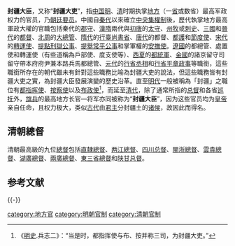 '''封疆大臣'''，又称“'''封疆大吏'''”，指[[中国|中国]][[明|明]]、[[清|清]]时期执掌[[地方|地方]]（一[[省|省]]或数省）最高军政权力的官员，乃[[朝廷|朝廷]][[要员|要员]]。中國自[[秦代|秦代]]以來確立[[中央集權制|中央集權制]]後，歷代執掌地方最高軍政大權的官職包括秦代的[[郡守|郡守]]、[[漢代|漢]][[隋代|隋]]兩代與[[初唐|初唐]]的[[太守|太守]]、[[州牧|州牧]]或[[刺史|刺史]]、[[三國|三國]]和[[晉代|晉代]]的[[都督|都督]]、[[北周|北周]]的[[總管|大總管]]、[[隋代|隋代]]的[[行臺尚書省|行臺尚書省]]、[[唐代|唐代]]的都督、[[都護|都護]]和[[節度使|節度使]]、[[宋代|宋代]]的[[轉運使|轉運使]]、[[提點刑獄公事|提點刑獄公事]]、[[提舉常平公事|提舉常平公事]]和掌軍權的[[安撫使|安撫使]]。[[遼國|遼國]]的都總管、處置使和轉運使（有些道稱為戶部使、度支使等）、[[西夏|西夏]]的[[都統|都統軍]]、[[金國|金國]]的諸京留守司留守帶本府府尹兼本路兵馬都總管、[[元代|元代]]的[[行中書省|行省丞相]]和[[行中書省|行省平章政事]]等職銜，這些職銜所存在的朝代雖未有針對這些職務比喻為封疆大吏的說法，但這些職務皆有封疆大吏之實，為封疆大臣發展演變的歷史沿革。直至[[明代|明代]]一般被稱為「封疆」之職位有[[都指挥使|都指挥使]]、[[按察使|按察使]]以及[[布政使|布政使]]<ref>《[[明史|明史]].兵志二》：“当是时，都指挥使与布、按并称三司，为封疆大吏。”
</ref>，而延至[[清代|清代]]，除了通常所指的[[总督|总督]]和各省[[巡抚|巡抚]]外，[[旗兵|旗兵]]的最高地方长官—将军亦同被称为“'''封疆大臣'''”，因为这些官员均为[[皇帝|皇帝]]亲自任命，且权力极大，类似[[古代|古代]]由[[君主|君主]]分封疆土的[[诸侯|诸侯]]，故因此而得名。

==清朝總督==
清朝最高級的九位[[總督|總督]]包括[[直隸總督|直隸總督]]、[[两江總督|两江總督]]、[[四川总督|四川总督]]、[[閩浙總督|閩浙總督]]、[[雲貴總督|雲貴總督]]、[[湖廣總督|湖廣總督]]、[[兩廣總督|兩廣總督]]、[[東三省總督|東三省總督]]和[[陕甘总督|陕甘总督]]。

==参考文献==
{{reflist}}
{{-}}
{{清朝总督}}
{{Government-official-hist-stub}}

[[category:地方官|category:地方官]]
[[category:明朝官制|category:明朝官制]]
[[category:清朝官制|category:清朝官制]]
